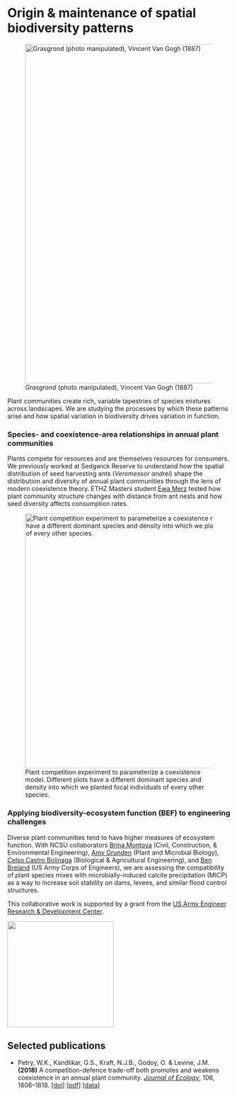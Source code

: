 # Origin & maintenance of spatial biodiversity patterns

![*Grasgrond* (photo manipulated), Vincent Van Gogh (1887)](/static/van-gogh-grasgrond.jpg){fig-align="center" width="8in"}

Plant communities create rich, variable tapestries of species mixtures across landscapes. We are studying the processes by which these patterns arise and how spatial variation in biodiversity drives variation in function.

### Species- and coexistence-area relationships in annual plant communities

Plants compete for resources and are themselves resources for consumers. We previously worked at Sedgwick Reserve to understand how the spatial distribution of seed harvesting ants (*Veromessor andrei*) shape the distribution and diversity of annual plant communities through the lens of modern coexistence theory. ETHZ Masters student [Ewa Merz](../people/merz-e/about.qmd) tested how plant community structure changes with distance from ant nests and how seed diversity affects consumption rates.

![Plant competition experiment to parameterize a coexistence model. Different plots have a different dominant species and density into which we planted focal individuals of every other species.](/static/corndog-plots2.JPG){fig-align="center" width="6in"}

### Applying biodiversity-ecosystem function (BEF) to engineering challenges

Diverse plant communities tend to have higher measures of ecosystem function. With NCSU collaborators [Brina Montoya](https://ccee.ncsu.edu/people/bmmorten/) (Civil, Construction, & Environmental Engineering), [Amy Grunden](https://cals.ncsu.edu/plant-and-microbial-biology/people/amgrunde/) (Plant and Microbial Biology), [Celso Castro Bolinaga](https://bae.ncsu.edu/people/cfcastro/) (Biological & Agricultural Engineering), and [Ben Breland](https://www.linkedin.com/in/benjamin-breland-pg-3ab40282) (US Army Corps of Engineers), we are assessing the compatibility of plant species mixes with microbially-induced calcite precipitation (MICP) as a way to increase soil stability on dams, levees, and similar flood control structures.

This collaborative work is supported by a grant from the [US Army Engineer Research & Development Center](https://www.erdc.usace.army.mil/).

![](/static/logo-erdc.PNG){fig-align="center" width="2.5in"}

## Selected publications

-   Petry, W.K., Kandlikar, G.S., Kraft, N.J.B., Godoy, O. & Levine, J.M. **(2018)** A competition-defence trade-off both promotes and weakens coexistence in an annual plant community. [*Journal of Ecology*]{.underline}, 106, 1806–1818. [\[doi\]](https://doi.org/10.1111/1365-2745.13028) [\[pdf\]](publications/Petry et al. - 2018 - A competition–defence trade-off both promotes and .pdf) [\[data\]](https://doi.org/10.5281/zenodo.1256658)
